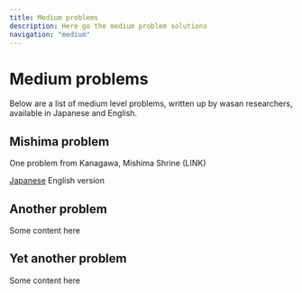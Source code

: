 ```yaml
---
title: Medium problems
description: Here go the medium problem solutions
navigation: "medium"
---
```



# Medium problems

Below are a list of medium level problems, written up by wasan researchers, available in Japanese and English.
 
## Mishima problem
 
One problem from Kanagawa, Mishima Shrine (LINK)

[Japanese](https://tonothan.github.io/sangaku-archive/essays/easy/mishima-problem)
English version


## Another problem
 
Some content here
 
## Yet another problem
 
Some content here
